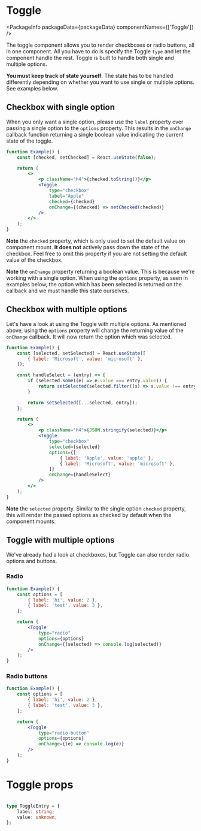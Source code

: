 
# Toggle

<PackageInfo packageData={packageData} componentNames={['Toggle']} />

The toggle component allows you to render checkboxes or radio buttons, all in
one component. All you have to do is specify the Toggle `type` and let the
component handle the rest. Toggle is built to handle both single and multiple
options.

**You must keep track of state yourself**. The state has to be handled
differently depending on whether you want to use single or multiple options. See
examples below.

## Checkbox with single option

When you only want a single option, please use the `label` property over passing
a single option to the `options` property. This results in the `onChange`
callback function returning a single boolean value indicating the current state
of the toggle.

```jsx example
function Example() {
    const [checked, setChecked] = React.useState(false);

    return (
        <>
            <p className="h4">{checked.toString()}</p>
            <Toggle
                type="checkbox"
                label="Apple"
                checked={checked}
                onChange={(checked) => setChecked(checked)}
            />
        </>
    );
}
```

**Note** the `checked` property, which is only used to set the default value on
component mount. **It does not** actively pass down the state of the checkbox.
Feel free to omit this property if you are not setting the default value of the
checkbox.

**Note** the `onChange` property returning a boolean value. This is because
we're working with a single option. When using the `options` property, as seen
in examples below, the option which has been selected is returned on the
callback and we must handle this state ourselves.

## Checkbox with multiple options

Let's have a look at using the Toggle with multiple options. As mentioned above,
using the `options` property will change the returning value of the `onChange`
callback. It will now return the option which was selected.

```jsx example
function Example() {
    const [selected, setSelected] = React.useState([
        { label: 'Microsoft', value: 'microsoft' },
    ]);

    const handleSelect = (entry) => {
        if (selected.some((e) => e.value === entry.value)) {
            return setSelected(selected.filter((s) => s.value !== entry.value));
        }

        return setSelected([...selected, entry]);
    };

    return (
        <>
            <p className="h4">{JSON.stringify(selected)}</p>
            <Toggle
                type="checkbox"
                selected={selected}
                options={[
                    { label: 'Apple', value: 'apple' },
                    { label: 'Microsoft', value: 'microsoft' },
                ]}
                onChange={handleSelect}
            />
        </>
    );
}
```

**Note** the `selected` property. Similar to the single option `checked`
property, this will render the passed options as checked by default when the
component mounts.

## Toggle with multiple options

We've already had a look at checkboxes, but Toggle can also render radio options
and buttons.

### Radio

```jsx example
function Example() {
    const options = [
        { label: 'hi', value: 2 },
        { label: 'test', value: 3 },
    ];

    return (
        <Toggle
            type="radio"
            options={options}
            onChange={(selected) => console.log(selected)}
        />
    );
}
```

### Radio buttons

```jsx example
function Example() {
    const options = [
        { label: 'hi', value: 2 },
        { label: 'test', value: 3 },
    ];

    return (
        <Toggle
            type="radio-button"
            options={options}
            onChange={(e) => console.log(e)}
        />
    );
}
```

# Toggle props

```props packages/toggle/src/component.tsx

```

```ts
type ToggleEntry = {
    label: string;
    value: unknown;
};
```

